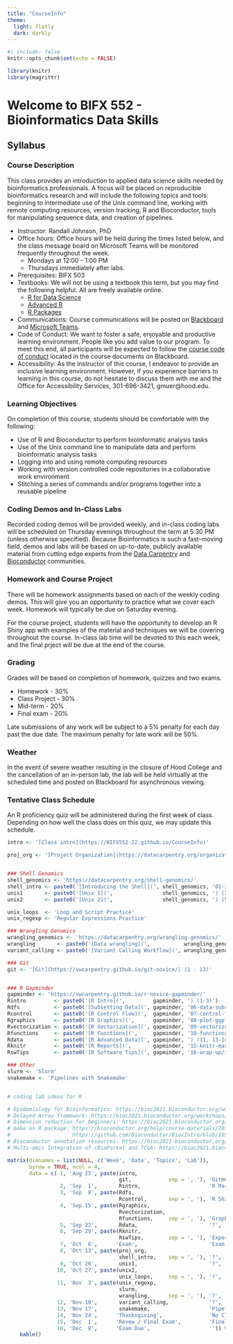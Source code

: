 ```yaml
---
title: "CourseInfo"
theme: 
  light: flatly
  dark: darkly
---
```


```r
#| include: false
knitr::opts_chunk$set(echo = FALSE)

library(knitr)
library(magrittr)
```

# Welcome to BIFX 552 - Bioinformatics Data Skills

## Syllabus

### Course Description

This class provides an introduction to applied data science skills needed by bioinformatics professionals. A focus will be placed on reproducible bioinformatics research and will include the following topics and tools: beginning to intermediate use of the Unix command line, working with remote computing resources, version tracking, R and Bioconductor, tools for manipulating sequence data, and creation of pipelines.

-   Instructor: Randall Johnson, PhD
-   Office hours: Office hours will be held during the times listed below, and the class message board on Microsoft Teams will be monitored frequently throughout the week.
    -   Mondays at 12:00 - 1:00 PM
    -   Thursdays immediately after labs.
-   Prerequisites: BIFX 503
-   Textbooks: We will not be using a textbook this term, but you may find the following helpful. All are freely available online.
    -   [R for Data Science](https://r4ds.had.co.nz/)
    -   [Advanced R](https://adv-r.hadley.nz/)
    -   [R Packages](https://r-pkgs.org/)
-   Communications: Course communications will be posted on [Blackboard](https://hood.blackboard.edu) and [Microsoft Teams](https://teams.microsoft.com/l/team/19%3agbXzrtw2Pdri-U6XHzIJZLeOopnCtqc3hUtH8At9qtE1%40thread.tacv2/conversations?groupId=edc6edd8-2142-46b2-b5ab-cfe30e904980&tenantId=a661a969-6db1-4168-a18c-04d87566e044).
-   Code of Conduct: We want to foster a safe, enjoyable and productive learning environment. People like you add value to our program. To meet this end, all participants will be expected to follow the [course code of conduct](https://github.com/BIFXapps/BIFX552/blob/master/code_of_conduct.md) located in the course documents on Blackboard.
-   Accessibility: As the instructor of this course, I endeavor to provide an inclusive learning environment. However, if you experience barriers to learning in this course, do not hesitate to discuss them with me and the Office for Accessibility Services, 301-696-3421, gmuer\@hood.edu.

### Learning Objectives

On completion of this course, students should be comfortable with the following:

-   Use of R and Bioconductor to perform bioinformatic analysis tasks
-   Use of the Unix command line to manipulate data and perform bioinformatic analysis tasks
-   Logging into and using remote computing resources
-   Working with version controlled code repositories in a collaborative work environment
-   Stitching a series of commands and/or programs together into a reusable pipeline

### Coding Demos and In-Class Labs

Recorded coding demos will be provided weekly, and in-class coding labs will be scheduled on Thursday evenings throughout the term at 5:30 PM (unless otherwise specified). Because Bioinformatics is such a fast-moving field, demos and labs will be based on up-to-date, publicly available material from cutting edge experts from the [Data Carpentry](https://datacarpentry.org/) and [Bioconductor](https://bioc2022.bioconductor.org/workshops) communities.

### Homework and Course Project

There will be homework assignments based on each of the weekly coding demos. This will give you an opportunity to practice what we cover each week. Homework will typically be due on Saturday evening.

For the course project, students will have the opportunity to develop an R Shiny app with examples of the material and techniques we will be covering throughout the course. In-class lab time will be devoted to this each week, and the final prject will be due at the end of the course.

### Grading

Grades will be based on completion of homework, quizzes and two exams.

-   Homework - 30%
-   Class Project - 30%
-   Mid-term - 20%
-   Final exam - 20%

Late submissions of any work will be subject to a 5% penalty for each day past the due date. The maximum penalty for late work will be 50%.

### Weather

In the event of severe weather resulting in the closure of Hood College and the cancellation of an in-person lab, the lab will be held virtually at the scheduled time and posted on Blackboard for asynchronous viewing.

### Tentative Class Schedule

An R proficiency quiz will be administered during the first week of class. Depending on how well the class does on this quiz, we may update this schedule.

```r
intro <- '[Class intro](https://BIFX552-22.github.io/CourseInfo)'

proj_org <- '[Project Organization](https://datacarpentry.org/organization-genomics/)'


### Shell Genomics
shell_genomics <- 'https://datacarpentry.org/shell-genomics/'
shell_intro <- paste0('[Introducing the Shell](', shell_genomics, '01-introduction/index.html)')
unix1       <- paste0('[Unix 1](',                shell_genomics, ') (2 - 4)')
unix2       <- paste0('[Unix 2](',                shell_genomics, ') (5 - 6)')

unix_loops  <- 'Loop and Script Practice'
unix_regexp <- 'Regular Expressions Practice'

### Wrangling Genomics
wrangling_genomics <- 'https://datacarpentry.org/wrangling-genomics/'
wrangling       <- paste0('[Data wrangling](',           wrangling_genomics, ') (1 - 3)')
variant_calling <- paste0('[Variant Calling Workflow](', wrangling_genomics, '04-variant_calling/index.html)')

### Git
git <- '[Git](https://swcarpentry.github.io/git-novice/) (1 - 13)'


### R Gapminder
gapminder <- 'https://swcarpentry.github.io/r-novice-gapminder/'
Rintro         <- paste0('[R Intro](',         gapminder, ') (1-3)')
Rdfs           <- paste0('[Subsetting Data](', gapminder, '06-data-subsetting/index.html)')
Rcontrol       <- paste0('[R Control Flow](',  gapminder, '07-control-flow/index.html)')
Rgraphics      <- paste0('[R Graphics](',      gapminder, '08-plot-ggplot2/index.html)')
Rvectorization <- paste0('[R Vectorization](', gapminder, '09-vectorization/index.html)')
Rfunctions     <- paste0('[R Functions](',     gapminder, '10-functions/index.html)')
Rdata          <- paste0('[R Advanced Data](', gapminder, ') (11, 13-14)')
Rknitr         <- paste0('[R Reports](',       gapminder, '15-knitr-markdown/index.html)')
RswTips        <- paste0('[R Software Tips](', gapminder, '16-wrap-up/index.html)')

### Other
slurm <- 'Slurm'
snakemake <- 'Pipelines with Snakemake'


# coding lab ideas for R

# Epidemiology for Bioinformatics: https://bioc2021.bioconductor.org/workshops/paper121/
# Delayed Array framework: https://bioc2021.bioconductor.org/workshops/paper50/
# Dimension reduction for beginners: https://bioc2021.bioconductor.org/workshops/paper27/
# make an R package: https://bioconductor.org/help/course-materials/2019/IISA/RPackages.html
#                    https://github.com/Bioconductor/BiocIntro/blob/ISSA2019/vignettes/RPackages.Rmd
# Bioconductor annotation resources: https://bioc2021.bioconductor.org/workshops/paper68/
# Multi-omic Integration of cBioPortal and TCGA: https://bioc2021.bioconductor.org/workshops/paper40/

matrix(dimnames = list(NULL, c('Week', 'Date', 'Topics', 'Lab')),
       byrow = TRUE, ncol = 4,
       data = c( 1, 'Aug 25', paste(intro,
                                    git,            sep = ', '), 'GitHub / DockerHub',
                 2, 'Sep  1',       Rintro,                      'R Markdown',
                 3, 'Sep  8', paste(Rdfs,
                                    Rcontrol,       sep = ', '), 'R Shiny',
                 4, 'Sep 15', paste(Rgraphics,
                                    Rvectorization,
                                    Rfunctions,     sep = ', '), 'Graphics',
                 5, 'Sep 22',       Rdata,                       '?',
                 6, 'Sep 29', paste(Rknitr,
                                    RswTips,        sep = ', '), 'Exporting Reports',
                 7, 'Oct  6',      'Exam',                       'Exam review',
                 8, 'Oct 13', paste(proj_org, 
                                    shell_intro,    sep = ', '), '?',
                 9, 'Oct 20',       unix1,                       '?',
                10, 'Oct 27', paste(unix2,
                                    unix_loops,     sep = ', '), '?',
                11, 'Nov  3', paste(unix_regexp,
                                    slurm,
                                    wrangling,      sep = ', '), '?',
                12, 'Nov 10',       variant_calling,             '?',
                13, 'Nov 17',       snakemake,                   'Pipeline',
                14, 'Nov 24',      'Thanksgiving',               'No Class',
                15, 'Dec  1',      'Revew / Final Exam',         'Final Review',
                16, 'Dec  8',      'Exam Due',                   '')) %>%
    kable()
```
